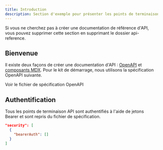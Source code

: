 ```yaml
---
title: Introduction
description: Section d'exemple pour présenter les points de terminaison API
---
```


<Note>
  Si vous ne cherchez pas à créer une documentation de référence d'API, vous pouvez supprimer
  cette section en supprimant le dossier api-reference.
</Note>

## Bienvenue

Il existe deux façons de créer une documentation d'API : [OpenAPI](https://mintlify.com/docs/api-playground/openapi/setup) et [composants MDX](https://mintlify.com/docs/api-playground/mdx/configuration). Pour le kit de démarrage, nous utilisons la spécification OpenAPI suivante.

<Card title="Plant Store Endpoints" icon="leaf" href="https://github.com/mintlify/starter/blob/main/api-reference/openapi.json">
  Voir le fichier de spécification OpenAPI
</Card>

## Authentification

Tous les points de terminaison API sont authentifiés à l'aide de jetons Bearer et sont repris du fichier de spécification.

```json
"security": [
  {
    "bearerAuth": []
  }
]
```
